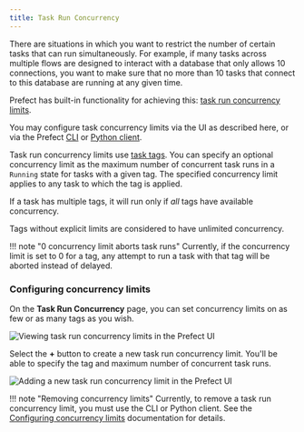 ```yaml
---
title: Task Run Concurrency
---
```



There are situations in which you want to restrict the number of certain tasks that can run simultaneously. For example, if many tasks across multiple flows are designed to interact with a database that only allows 10 connections, you want to make sure that no more than 10 tasks that connect to this database are running at any given time.

Prefect has built-in functionality for achieving this: [task run concurrency limits](/2.8.7/concepts/tasks/#task-run-concurrency-limits).

You may configure task concurrency limits via the UI as described here, or via the Prefect [CLI](/2.8.7/concepts/tasks/#cli) or [Python client](/2.8.7/concepts/tasks/#python-client).

Task run concurrency limits use [task tags](/2.8.7/concepts/tasks/#tags). You can specify an optional concurrency limit as the maximum number of concurrent task runs in a `Running` state for tasks with a given tag. The specified concurrency limit applies to any task to which the tag is applied.

If a task has multiple tags, it will run only if _all_ tags have available concurrency. 

Tags without explicit limits are considered to have unlimited concurrency.

!!! note "0 concurrency limit aborts task runs"
    Currently, if the concurrency limit is set to 0 for a tag, any attempt to run a task with that tag will be aborted instead of delayed.

### Configuring concurrency limits

On the **Task Run Concurrency** page, you can set concurrency limits on as few or as many tags as you wish. 

![Viewing task run concurrency limits in the Prefect UI](../img/ui/task-run-concurrency.png)

Select the **+** button to create a new task run concurrency limit. You'll be able to specify the tag and maximum number of concurrent task runs.

![Adding a new task run concurrency limit in the Prefect UI](../img/ui/add-concurrency-limit.png)

!!! note "Removing concurrency limits"
    Currently, to remove a task run concurrency limit, you must use the CLI or Python client. See the [Configuring concurrency limits](/2.8.7/concepts/tasks/#configuring-concurrency-limits) documentation for details.
